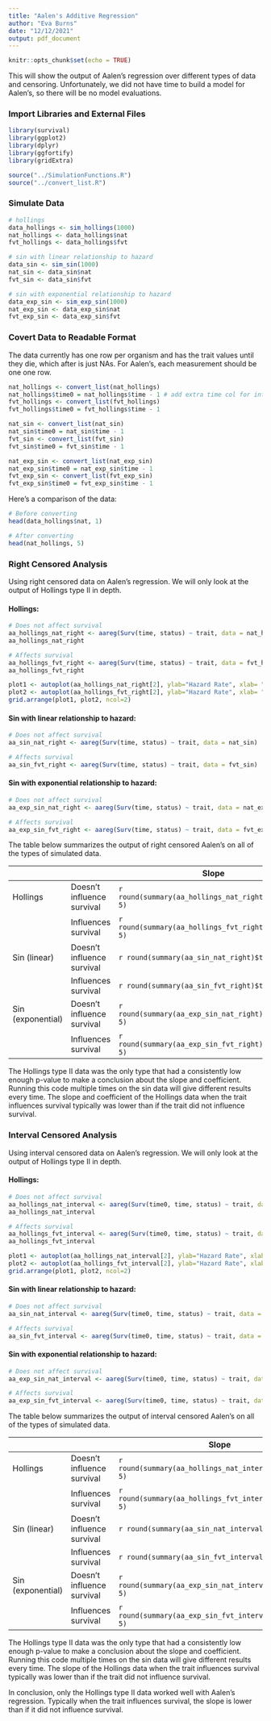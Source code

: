 ```yaml
---
title: "Aalen's Additive Regression"
author: "Eva Burns"
date: "12/12/2021"
output: pdf_document
---
```


```r
knitr::opts_chunk$set(echo = TRUE)
```

This will show the output of Aalen's regression over different types of data and censoring.  Unfortunately, we did not have time to build a model for Aalen's, so there will be no model evaluations.

### Import Libraries and External Files
```r
library(survival)
library(ggplot2)
library(dplyr)
library(ggfortify)
library(gridExtra)

source("../SimulationFunctions.R")
source("../convert_list.R")
```

### Simulate Data
```r
# hollings
data_hollings <- sim_hollings(1000)
nat_hollings <- data_hollings$nat
fvt_hollings <- data_hollings$fvt

# sin with linear relationship to hazard
data_sin <- sim_sin(1000)
nat_sin <- data_sin$nat
fvt_sin <- data_sin$fvt

# sin with exponential relationship to hazard
data_exp_sin <- sim_exp_sin(1000)
nat_exp_sin <- data_exp_sin$nat
fvt_exp_sin <- data_exp_sin$fvt
```

### Covert Data to Readable Format

The data currently has one row per organism and has the trait values until they die, which after is just NAs.  For Aalen's, each measurement should be one one row.
```r
nat_hollings <- convert_list(nat_hollings)
nat_hollings$time0 = nat_hollings$time - 1 # add extra time col for interval censoring
fvt_hollings <- convert_list(fvt_hollings)
fvt_hollings$time0 = fvt_hollings$time - 1

nat_sin <- convert_list(nat_sin)
nat_sin$time0 = nat_sin$time - 1
fvt_sin <- convert_list(fvt_sin)
fvt_sin$time0 = fvt_sin$time - 1

nat_exp_sin <- convert_list(nat_exp_sin)
nat_exp_sin$time0 = nat_exp_sin$time - 1
fvt_exp_sin <- convert_list(fvt_exp_sin)
fvt_exp_sin$time0 = fvt_exp_sin$time - 1
```

Here's a comparison of the data:
```r
# Before converting
head(data_hollings$nat, 1)

# After converting
head(nat_hollings, 5)
```

### Right Censored Analysis

Using right censored data on Aalen's regression.  We will only look at the output of Hollings type II in depth.

#### Hollings:
```r
# Does not affect survival
aa_hollings_nat_right <- aareg(Surv(time, status) ~ trait, data = nat_hollings)
aa_hollings_nat_right

# Affects survival
aa_hollings_fvt_right <- aareg(Surv(time, status) ~ trait, data = fvt_hollings)
aa_hollings_fvt_right

plot1 <- autoplot(aa_hollings_nat_right[2], ylab="Hazard Rate", xlab= "Time", main="Trait Does Not Influence Survival", censor = FALSE) + theme_bw() + theme(legend.position = "none") + theme(plot.title = element_text(hjust = 0.5))
plot2 <- autoplot(aa_hollings_fvt_right[2], ylab="Hazard Rate", xlab= "Time", main="Trait Influences Survival", censor = FALSE) + theme_bw() + theme(legend.position = "none") + theme(plot.title = element_text(hjust = 0.5))
grid.arrange(plot1, plot2, ncol=2)
```

#### Sin with linear relationship to hazard:
```r
# Does not affect survival
aa_sin_nat_right <- aareg(Surv(time, status) ~ trait, data = nat_sin)

# Affects survival
aa_sin_fvt_right <- aareg(Surv(time, status) ~ trait, data = fvt_sin)
```

#### Sin with exponential relationship to hazard:
```r
# Does not affect survival
aa_exp_sin_nat_right <- aareg(Surv(time, status) ~ trait, data = nat_exp_sin)

# Affects survival
aa_exp_sin_fvt_right <- aareg(Surv(time, status) ~ trait, data = fvt_exp_sin)
```

The table below summarizes the output of right censored Aalen's on all of the types of simulated data.

|                   |                            | Slope | Coef | P-value |
|-------------------|----------------------------|-------|------|---------|
| Hollings          | Doesn't influence survival |`r round(summary(aa_hollings_nat_right)$table[2], 5)`|`r round(summary(aa_hollings_nat_right)$table[4], 5)`|`r round(summary(aa_hollings_nat_right)$table[10], 3)`|
|                   | Influences survival        |`r round(summary(aa_hollings_fvt_right)$table[2], 5)`|`r round(summary(aa_hollings_fvt_right)$table[4], 5)`|`r round(summary(aa_hollings_fvt_right)$table[10], 3)`|
| Sin (linear)      | Doesn't influence survival |`r round(summary(aa_sin_nat_right)$table[2], 5)`|`r round(summary(aa_sin_nat_right)$table[4], 5)`|`r round(summary(aa_sin_nat_right)$table[10], 3)`|
|                   | Influences survival        |`r round(summary(aa_sin_fvt_right)$table[2], 5)`|`r round(summary(aa_sin_fvt_right)$table[4], 5)`|`r round(summary(aa_sin_fvt_right)$table[10], 3)`|
| Sin (exponential) | Doesn't influence survival |`r round(summary(aa_exp_sin_nat_right)$table[2], 5)`|`r round(summary(aa_exp_sin_nat_right)$table[4], 5)`|`r round(summary(aa_exp_sin_nat_right)$table[10], 3)`|
|                   | Influences survival        |`r round(summary(aa_exp_sin_fvt_right)$table[2], 5)`|`r round(summary(aa_exp_sin_fvt_right)$table[4], 5)`|`r round(summary(aa_exp_sin_fvt_right)$table[10], 3)`|

The Hollings type II data was the only type that had a consistently low enough p-value to make a conclusion about the slope and coefficient.  Running this code multiple times on the sin data will give different results every time.  The slope and coefficient of the Hollings data when the trait influences survival typically was lower than if the trait did not influence survival.

### Interval Censored Analysis

Using interval censored data on Aalen's regression.  We will only look at the output of Hollings type II in depth.

#### Hollings:
```r
# Does not affect survival
aa_hollings_nat_interval <- aareg(Surv(time0, time, status) ~ trait, data = nat_hollings)
aa_hollings_nat_interval

# Affects survival
aa_hollings_fvt_interval <- aareg(Surv(time0, time, status) ~ trait, data = fvt_hollings)
aa_hollings_fvt_interval

plot1 <- autoplot(aa_hollings_nat_interval[2], ylab="Hazard Rate", xlab= "Time", main="Trait Does Not Influence Survival", censor = FALSE) + theme_bw() + theme(legend.position = "none") + theme(plot.title = element_text(hjust = 0.5))
plot2 <- autoplot(aa_hollings_fvt_interval[2], ylab="Hazard Rate", xlab= "Time", main="Trait Influences Survival", censor = FALSE) + theme_bw() + theme(legend.position = "none") + theme(plot.title = element_text(hjust = 0.5))
grid.arrange(plot1, plot2, ncol=2)
```

#### Sin with linear relationship to hazard:
```r
# Does not affect survival
aa_sin_nat_interval <- aareg(Surv(time0, time, status) ~ trait, data = nat_sin)

# Affects survival
aa_sin_fvt_interval <- aareg(Surv(time0, time, status) ~ trait, data = fvt_sin)
```

#### Sin with exponential relationship to hazard:
```r
# Does not affect survival
aa_exp_sin_nat_interval <- aareg(Surv(time0, time, status) ~ trait, data = nat_exp_sin)

# Affects survival
aa_exp_sin_fvt_interval <- aareg(Surv(time0, time, status) ~ trait, data = fvt_exp_sin)
```

The table below summarizes the output of interval censored Aalen's on all of the types of simulated data.

|                   |                            | Slope | Coef | P-value |
|-------------------|----------------------------|-------|------|---------|
| Hollings          | Doesn't influence survival |`r round(summary(aa_hollings_nat_interval)$table[2], 5)`|`r round(summary(aa_hollings_nat_interval)$table[4], 5)`|`r round(summary(aa_hollings_nat_interval)$table[10], 3)`|
|                   | Influences survival        |`r round(summary(aa_hollings_fvt_interval)$table[2], 5)`|`r round(summary(aa_hollings_fvt_interval)$table[4], 5)`|`r round(summary(aa_hollings_fvt_interval)$table[10], 3)`|
| Sin (linear)      | Doesn't influence survival |`r round(summary(aa_sin_nat_interval)$table[2], 5)`|`r round(summary(aa_sin_nat_interval)$table[4], 5)`|`r round(summary(aa_sin_nat_interval)$table[10], 3)`|
|                   | Influences survival        |`r round(summary(aa_sin_fvt_interval)$table[2], 5)`|`r round(summary(aa_sin_fvt_interval)$table[4], 5)`|`r round(summary(aa_sin_fvt_interval)$table[10], 3)`|
| Sin (exponential) | Doesn't influence survival |`r round(summary(aa_exp_sin_nat_interval)$table[2], 5)`|`r round(summary(aa_exp_sin_nat_interval)$table[4], 5)`|`r round(summary(aa_exp_sin_nat_interval)$table[10], 3)`|
|                   | Influences survival        |`r round(summary(aa_exp_sin_fvt_interval)$table[2], 5)`|`r round(summary(aa_exp_sin_fvt_interval)$table[4], 5)`|`r round(summary(aa_exp_sin_fvt_interval)$table[10], 3)`|

The Hollings type II data was the only type that had a consistently low enough p-value to make a conclusion about the slope and coefficient.  Running this code multiple times on the sin data will give different results every time.  The slope of the Hollings data when the trait influences survival typically was lower than if the trait did not influence survival.


In conclusion, only the Hollings type II data worked well with Aalen's regression.  Typically when the trait influences survival, the slope is lower than if it did not influence survival.

